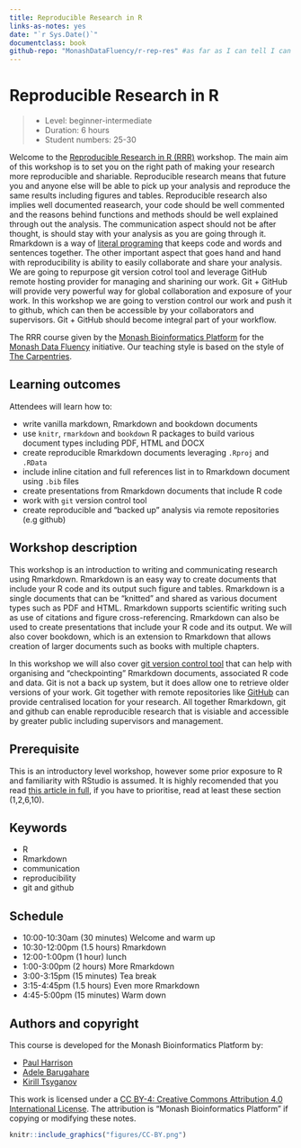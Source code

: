 ```yaml
---
title: Reproducible Research in R
links-as-notes: yes
date: "`r Sys.Date()`"
documentclass: book
github-repo: "MonashDataFluency/r-rep-res" #as far as I can tell I can't move this option into _outptu.yml
---
```


# Reproducible Research in R {#index -}

> - Level: beginner-intermediate
> - Duration: 6 hours
> - Student numbers: 25-30

Welcome to the [Reproducible Research in R (RRR)](https://github.com/MonashDataFluency/r-rep-res) workshop. The main aim of this workshop is to set you on the right path of making your research more reproducible and shariable. Reproducible research means that future you and anyone else will be able to pick up your analysis and reproduce the same results including figures and tables. Reproducible research also implies well documented reasearch, your code should be well commented and the reasons behind functions and methods should be well explained through out the analysis. The communication aspect should not be after thought, is should stay with your analysis as you are going through it. Rmarkdown is a way of [literal programing](http://www.literateprogramming.com/knuthweb.pdf) that keeps code and words and sentences together. The other important aspect that goes hand and hand with reproducibility is ability to easily collaborate and share your analysis. We are going to repurpose git version cotrol tool and leverage GitHub remote hosting provider for managing and sharining our work. Git + GitHub will provide very powerful way for global collaboration and exposure of your work. In this workshop we are going to verstion control our work and push it to github, which can then be accessible by your collaborators and supervisors. Git + GitHub should become integral part of your workflow.

The RRR course given by the [Monash Bioinformatics Platform](https://www.monash.edu/researchinfrastructure/bioinformatics) for the [Monash Data Fluency](https://monashdatafluency.github.io/) initiative. Our teaching style is based on the style of [The Carpentries](https://carpentries.org/).

## Learning outcomes {-}

Attendees will learn how to:

- write vanilla markdown, Rmarkdown and bookdown documents
- use `knitr`, `rmarkdown` and `bookdown` R packages to build various document types including PDF, HTML and DOCX
- create reproducible Rmarkdown documents leveraging `.Rproj` and `.RData`
- include inline citation and full references list in to Rmarkdown document using `.bib` files
- create presentations from Rmarkdown documents that include R code
- work with `git` version control tool
- create reproducible and "backed up" analysis via remote repositories (e.g github)

## Workshop description {-}

This workshop is an introduction to writing and communicating research using Rmarkdown. Rmarkdown is an easy way to create documents that include your R code and its output such figure and tables. Rmarkdown is a single documents that can be "knitted" and shared as various document types such as PDF and HTML. Rmarkdown supports scientific writing such as use of citations and figure cross-referencing. Rmarkdown can also be used to create presentations that include your R code and its output. We will also cover bookdown, which is an extension to Rmarkdown that allows creation of larger documents such as books with multiple chapters.

In this workshop we will also cover [git version control tool](https://git-scm.com/book/en/v1/Getting-Started-About-Version-Control) that can help with organising and "checkpointing" Rmarkdown documents, associated R code and data. Git is not a back up system, but it does allow one to retrieve older versions of your work. Git together with remote repositories like [GitHub](https://github.com) can provide centralised location for your research. All together Rmarkdown, git and github can enable reproducible research that is visiable and accessible by greater public including supervisors and management.

## Prerequisite {-}

This is an introductory level workshop, however some prior exposure to R and familiarity with RStudio is assumed. It is highly recomended that you read [this article in full](https://peerj.com/preprints/3159/), if you have to prioritise, read at least these section (1,2,6,10).

## Keywords {-}

- R
- Rmarkdown
- communication
- reproducibility
- git and github

## Schedule {-}

- 10:00-10:30am (30 minutes) Welcome and warm up
- 10:30-12:00pm (1.5 hours)  Rmarkdown
- 12:00-1:00pm  (1 hour)     lunch
- 1:00-3:00pm   (2 hours)    More Rmarkdown
- 3:00-3:15pm   (15 minutes) Tea break
- 3:15-4:45pm   (1.5 hours)  Even more Rmarkdown
- 4:45-5:00pm   (15 minutes) Warm down

## Authors and copyright {-}

This course is developed for the Monash Bioinformatics Platform by:

- [Paul Harrison](mailto:paul.harrison@monash.edu)
- [Adele Barugahare](mailto:Adele.Barugahare@monash.edu)
- [Kirill Tsyganov](mailto:kirill.tsyganov@monash.edu)

This work is licensed under a [CC BY-4: Creative Commons Attribution 4.0 International License](http://creativecommons.org/licenses/by/4.0/). The attribution is "Monash Bioinformatics Platform" if copying or modifying these notes.

```r
knitr::include_graphics("figures/CC-BY.png")
```
